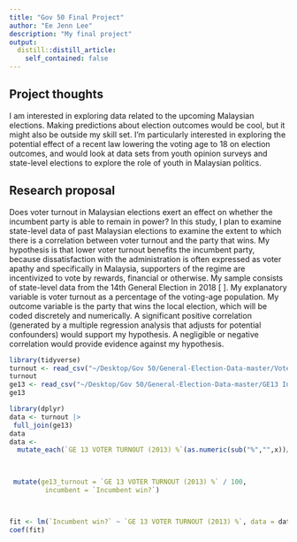 ```yaml
---
title: "Gov 50 Final Project"
author: "Ee Jenn Lee"
description: "My final project"
output:
  distill::distill_article:
    self_contained: false
--- 
```




## Project thoughts
I am interested in exploring data related to the upcoming Malaysian elections. Making predictions about election outcomes would be cool, but it might also be outside my skill set. I'm particularly interested in exploring the potential effect of a recent law lowering the voting age to 18 on election outcomes, and would look at data sets from youth opinion surveys and state-level elections to explore the role of youth in Malaysian politics. 

## Research proposal
Does voter turnout in Malaysian elections exert an effect on whether the incumbent party is able to remain in power? In this study, I plan to examine state-level data of past Malaysian elections to examine the extent to which there is a correlation between voter turnout and the party that wins. My hypothesis is that lower voter turnout benefits the incumbent party, because dissatisfaction with the administration is often expressed as voter apathy and specifically in Malaysia, supporters of the regime are incentivized to vote by rewards, financial or otherwise. My sample consists of state-level data from the 14th General Election in 2018 [ ]. My explanatory variable is voter turnout as a percentage of the voting-age population. My outcome variable is the party that wins the local election, which will be coded discretely and numerically. A significant positive correlation (generated by a multiple regression analysis that adjusts for potential confounders) would support my hypothesis. A negligible or negative correlation would provide evidence against my hypothesis.

```r
library(tidyverse)
turnout <- read_csv("~/Desktop/Gov 50/General-Election-Data-master/Voter Turnout GE12, GE13, GE14 - Sheet1.csv")
turnout
ge13 <- read_csv("~/Desktop/Gov 50/General-Election-Data-master/GE13 Incumbent win - Sheet1.csv")
ge13
```

```r
library(dplyr)
data <- turnout |>
 full_join(ge13)
data
data <- 
  mutate_each(`GE 13 VOTER TURNOUT (2013) %`(as.numeric(sub("%","",x))/100))

 

 mutate(ge13_turnout = `GE 13 VOTER TURNOUT (2013) %` / 100,
         incumbent = `Incumbent win?`)




```
```r
fit <- lm(`Incumbent win?` ~ `GE 13 VOTER TURNOUT (2013) %`, data = data)
coef(fit)
```

